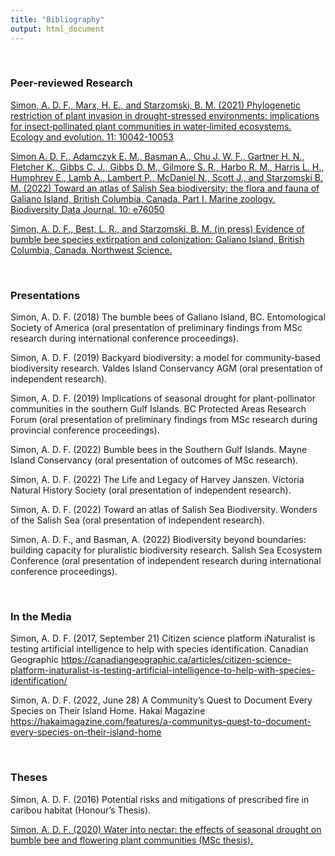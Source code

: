 ```yaml
---
title: "Bibliography"
output: html_document
---
```



\

### <b>Peer-reviewed Research</b> 

[Simon, A. D. F., Marx, H. E., and Starzomski, B. M. (2021) Phylogenetic restriction of plant invasion in drought-stressed environments: implications for insect‐pollinated plant communities in water‐limited ecosystems. Ecology and evolution. 11: 10042-10053]("https://www.ncbi.nlm.nih.gov/pmc/articles/PMC8328464/")

[Simon A. D. F., Adamczyk E. M., Basman A., Chu J. W. F., Gartner H. N., Fletcher K., Gibbs C. J., Gibbs D. M., Gilmore S. R., Harbo R. M., Harris L. H., Humphrey E., Lamb A., Lambert P., McDaniel N., Scott J., and Starzomski B. M. (2022) Toward an atlas of Salish Sea biodiversity: the flora and fauna of Galiano Island, British Columbia, Canada. Part I. Marine zoology. Biodiversity Data Journal. 10: e76050](https://bdj.pensoft.net/article/76050/")

[Simon, A. D. F., Best, L. R., and Starzomski, B. M. (in press) Evidence of bumble bee species extirpation and colonization: Galiano Island, British Columbia, Canada. Northwest Science.](https://biogaliano.org/galiano-island-harnesses-inaturalist-to-detect-historical-changes-in-the-local-bumble-bee-community/)

\

### <b>Presentations</b>

Simon, A. D. F. (2018) The bumble bees of Galiano Island, BC. Entomological Society of America (oral presentation of preliminary findings from MSc research during international conference proceedings).

Simon, A. D. F. (2019) Backyard biodiversity: a model for community-based biodiversity research. Valdes Island Conservancy AGM (oral presentation of independent research).

Simon, A. D. F. (2019) Implications of seasonal drought for plant-pollinator communities in the southern Gulf Islands. BC Protected Areas Research Forum (oral presentation of preliminary findings from MSc research during provincial conference proceedings).

Simon, A. D. F. (2022) Bumble bees in the Southern Gulf Islands. Mayne Island Conservancy (oral presentation of outcomes of MSc research).

Simon, A. D. F. (2022) The Life and Legacy of Harvey Janszen. Victoria Natural History Society (oral presentation of independent research).

Simon, A. D. F. (2022) Toward an atlas of Salish Sea Biodiversity. Wonders of the Salish Sea (oral presentation of independent research).

Simon, A. D. F., and Basman, A. (2022) Biodiversity beyond boundaries: building capacity for pluralistic biodiversity research. Salish Sea Ecosystem Conference (oral presentation of independent research during international conference proceedings).

\

### <b>In the Media</b> 

Simon, A. D. F. (2017, September 21) Citizen science platform iNaturalist is testing artificial intelligence to help with species identification. Canadian Geographic [https://canadiangeographic.ca/articles/citizen-science-platform-inaturalist-is-testing-artificial-intelligence-to-help-with-species-identification/](https://canadiangeographic.ca/articles/citizen-science-platform-inaturalist-is-testing-artificial-intelligence-to-help-with-species-identification/)

Simon, A. D. F. (2022, June 28) A Community’s Quest to Document Every Species on Their Island Home. Hakai Magazine [https://hakaimagazine.com/features/a-communitys-quest-to-document-every-species-on-their-island-home](https://hakaimagazine.com/features/a-communitys-quest-to-document-every-species-on-their-island-home/)

\

### <b>Theses</b>

Simon, A. D. F. (2016) Potential risks and mitigations of prescribed fire in caribou habitat (Honour's Thesis).

[Simon, A. D. F. (2020) Water into nectar: the effects of seasonal drought on bumble bee and flowering plant communities (MSc thesis).](https://dspace.library.uvic.ca:8443/handle/1828/11837/)

